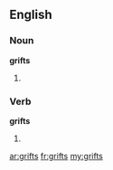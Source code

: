 ==English==

===Noun===
'''grifts'''

# {{plural of|grift}}

===Verb===
'''grifts'''

# {{en-third-person singular of|grift}}

[[ar:grifts]]
[[fr:grifts]]
[[my:grifts]]